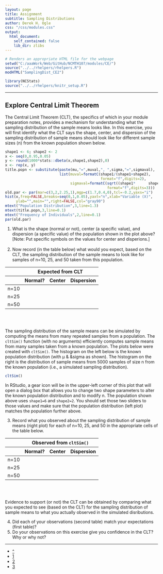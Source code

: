 ```yaml
---
layout: page
title: Assignment
subtitle: Sampling Distributions
author: Derek H. Ogle
css: "/css/modules.css"
output:
  html_document:
    self_contained: false
    lib_dir: zlibs
---
```


```r
# Renders an appropriate HTML file for the webpage
setwd("C:/aaaWork/Web/GitHub/NCMTH107/modules/CE/")
source("../../rhelpers/rhelpers.R")
modHTML("SamplingDist_CE2")
```

```r
library(NCStats)
source("../../rhelpers/knitr_setup.R")
```

----

## Explore Central Limit Theorem
The Central Limit Theorem (CLT), the specifics of which in your module preparation notes, provides a mechanism for understanding what the sampling distribution of the sample means looks like. In this exercise, you will first identify what the CLT says the shape, center, and dispersion of the sampling distribution of sample means should look like for different sample sizes (n) from the known population shown below.

```r
shape1 <- 6; shape2 <- 2
x <- seq(0,0.95,0.05)
y <- round(1000*stats::dbeta(x,shape1,shape2),0)
x <- rep(x, y)
title.popn <- substitute(paste(mu,"=",muval,", ",sigma,"=",sigmaval),
                         list(muval=formatC(shape1/(shape1+shape2),
                                            format="f",digits=2),
                              sigmaval=formatC(sqrt((shape1*      shape2)/(((shape1+shape2)^2)*(shape1+shape2+1))),
                                               format="f",digits=3)))
old.par <- par(mar=c(3,2,2.25,1),mgp=c(1.7,0.4,0),tcl=-0.2,yaxs="i")
hist(x,freq=FALSE,breaks=seq(0,1,0.05),yaxt="n",xlab="Variable (X)",
     ylab="",main="",right=FALSE,col="gray90")
mtext("Population Distribution",3,line=1.3)
mtext(title.popn,3,line=0.1)
mtext("Frequency of Individuals",2,line=0.1)
par(old.par)
```

<ol>
  <li>What is the shape (normal or not), center (a specific value), and dispersion (a specific value) of the population shown in the plot above? [Note: Put specific symbols on the values for center and disperions.]</li>
<br>
  <li>Now record (in the table below) what would you expect, based on the CLT, the sampling distribution of the sample means to look like for samples of n=10, 25, and 50 taken from this population.</li>
</ol>

<table class="table table-bordered table-condensed" style="width:65%">
<thead>
<tr><th></th><th colspan=3 class="text-center">Expected from CLT</th></tr>
<tr><th>&nbsp;</th><th class="text-center">Normal?</th><th class="text-center">Center</th><th class="text-center">Dispersion</th></tr>
</thead>
<tbody>
<tr><td>n=10</td><td>&nbsp;</td><td>&nbsp;</td><td>&nbsp;</td></tr>
<tr><td>n=25</td><td>&nbsp;</td><td>&nbsp;</td><td>&nbsp;</td></tr>
<tr><td>n=50</td><td>&nbsp;</td><td>&nbsp;</td><td>&nbsp;</td></tr>
</tbody>
</table>

<br>
<br>

The sampling distribution of the sample means can be simulated by computing the means from many repeated samples from a population. The `cltSim()` function (with no arguments) efficiently computes sample means from many samples taken from a known population. The plots below were created with `cltSim()`. The histogram on the left below is the known population distribution (with &mu; &amp; &sigma as shown). The histogram on the right is the distribution of sample means from 5000 samples of size n from the known population (i.e., a simulated sampling distribution).
```r
cltSim()
```

In RStudio, a gear icon will be in the upper-left corner of this plot that will open a dialog box that allows you to change two shape parameters to alter the known population distribution and to modify n. The population shown above uses `shape1=6` and `shape2=2`. You should set those two sliders to those values and make sure that the population distribution (left plot) matches the population further above.

<ol start="3">
  <li>Record what you observed about the sampling distribution of sample means (right plot) for each of n=10, 25, and 50 in the appropriate cells of the table below.</li>
</ol>

<table class="table table-bordered table-condensed" style="width:65%">
<thead>
<tr><th></th><th colspan=3 class="text-center">Observed from <code>cltSim()</code></th></tr>
<tr><th>&nbsp;</th><th class="text-center">Normal?</th><th class="text-center">Center</th><th class="text-center">Dispersion</th></tr>
</thead>
<tbody>
<tr><td>n=10</td><td>&nbsp;</td><td>&nbsp;</td><td>&nbsp;</td></tr>
<tr><td>n=25</td><td>&nbsp;</td><td>&nbsp;</td><td>&nbsp;</td></tr>
<tr><td>n=50</td><td>&nbsp;</td><td>&nbsp;</td><td>&nbsp;</td></tr>
</tbody>
</table>

<br>
<br>

Evidence to support (or not) the CLT can be obtained by comparing what you expected to see (based on the CLT) for the sampling distribution of sample means to what you actually observed in the simulated disributions.

<ol start="4">
  <li>Did each of your observations (second table) match your expectations (first table)?</li>
  <li>Do your observations on this exercise give you confidence in the CLT? Why or why not?</li>
</ol>

----

<div class="text-center">
<ul class="pagination pagination-lg">
  <li><a href="../SamplingDist.html">^</a></li>
  <li><a href="SamplingDist_CE1.html">1</a></li>
  <li class="active"><a href="#">2</a></li>
  <li><a href="SamplingDist_CE3.html">3</a></li>
</ul>
